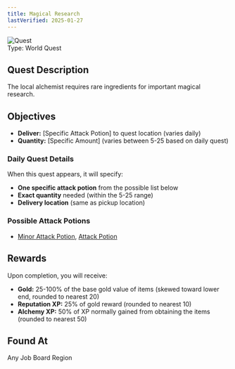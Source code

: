 ```yaml
---
title: Magical Research
lastVerified: 2025-01-27
---
```


<div className="mb-8 flex items-start gap-6">
  <div className="flex-shrink-0">
    <img
      src="/assets/icons/quest.png"
      alt="Quest"
      className="h-24 w-24 rounded-lg border"
    />
  </div>
  <div className="flex-1">
    <div className="space-y-2">
      <div className="flex flex-wrap gap-4 text-sm">
        <span className="rounded-md bg-orange-100 px-2 py-1 dark:bg-orange-900">
          Type: World Quest
        </span>
      </div>
    </div>
  </div>
</div>

## Quest Description

The local alchemist requires rare ingredients for important magical research.

## Objectives

- **Deliver:** [Specific Attack Potion] to quest location (varies daily)
- **Quantity:** [Specific Amount] (varies between 5-25 based on daily quest)

### Daily Quest Details
When this quest appears, it will specify:
- **One specific attack potion** from the possible list below
- **Exact quantity** needed (within the 5-25 range)
- **Delivery location** (same as pickup location)

### Possible Attack Potions
- [Minor Attack Potion](/docs/items/individual/minor_attack_potion), [Attack Potion](/docs/items/individual/attack_potion)

## Rewards

Upon completion, you will receive:

- **Gold:** 25-100% of the base gold value of items (skewed toward lower end, rounded to nearest 20)
- **Reputation XP:** 25% of gold reward (rounded to nearest 10)  
- **Alchemy XP:** 50% of XP normally gained from obtaining the items (rounded to nearest 50)

## Found At

Any Job Board Region
